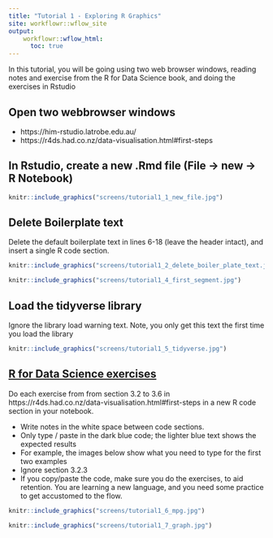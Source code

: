 ```yaml
---
title: "Tutorial 1 - Exploring R Graphics"
site: workflowr::wflow_site
output:
    workflowr::wflow_html:
      toc: true
---
```



In this tutorial, you will be going using two web browser windows, reading notes and exercise from the R for Data Science book, and doing the exercises in Rstudio

## Open two webbrowser windows

 - https://him-rstudio.latrobe.edu.au/
 - https://r4ds.had.co.nz/data-visualisation.html#first-steps

## In Rstudio, create a new .Rmd file (File -> new -> R Notebook)

```r
knitr::include_graphics("screens/tutorial1_1_new_file.jpg")
```
## Delete Boilerplate text
Delete the default boilerplate text in lines 6-18 (leave the header intact), and insert a single R code section.

```r
knitr::include_graphics("screens/tutorial1_2_delete_boiler_plate_text.jpg")
```
```r
knitr::include_graphics("screens/tutorial1_4_first_segment.jpg")
```

## Load the tidyverse library
Ignore the library load warning text.  Note, you only get this text the first time you load the library
```r
knitr::include_graphics("screens/tutorial1_5_tidyverse.jpg")
```

## [R for Data Science exercises](https://r4ds.had.co.nz/data-visualisation.html#first-steps)

Do each exercise from from section 3.2 to 3.6 in https://r4ds.had.co.nz/data-visualisation.html#first-steps in a new R code section in your notebook.

 - Write notes in the white space between code sections.
 - Only type / paste in the dark blue code;  the lighter blue text shows the expected results
 - For example, the images below show what you need to type for the first two examples
 - Ignore section 3.2.3
 - If you copy/paste the code, make sure you do the exercises, to aid retention.  You are learning a new language, and you need some practice to get accustomed to the flow.

```r
knitr::include_graphics("screens/tutorial1_6_mpg.jpg")
```

```r
knitr::include_graphics("screens/tutorial1_7_graph.jpg")
```



